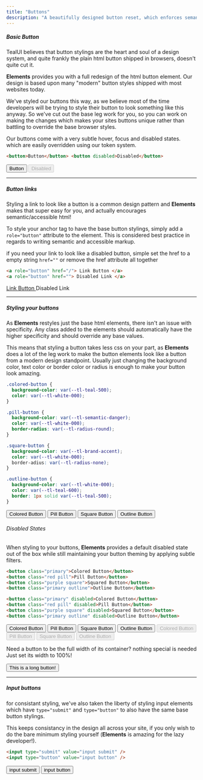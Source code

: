 ```yaml
---
title: "Buttons"
description: "A beautifully designed button reset, which enforces semantic html."
---
```



##### Basic Button

TealUI believes that button stylings are the heart and soul of a design system, and quite frankly the plain html button shipped in browsers, doesn't quite cut it.

**Elements** provides you with a full redesign of the html button element. Our design is based upon many "modern" button styles shipped with most websites today.

We've styled our buttons this way, as we believe most of the time developers will be trying to style their button to look something like this anyway. So we've cut out the base leg work for you, so you can work on making the changes which makes your sites buttons unique rather than battling to override the base browser styles.

Our buttons come with a very subtle hover, focus and disabled states. which are easily overridden using our token system.

```html
<button>Button</button> <button disabled>Disabled</button>
```

<ExampleCard>
  <div>
    <button>Button</button>
    <button disabled>Disabled</button>
  </div>
</ExampleCard>

---

##### Button links

Styling a link to look like a button is a common design pattern and **Elements** makes that super easy for you, and actually encourages semantic/accessible html!

To style your anchor tag to have the base button stylings, simply add a `role="button"` attribute to the element. This is considered best practice in regards to writing
semantic and accessible markup.

if you need your link to look like a disabled button, simple set the href to a empty string `href=""` or remove the href attribute all together

```html
<a role="button" href="/"> Link Button </a>
<a role="button" href=""> Disabled Link </a>
```

<ExampleCard>
  <div>
    <a role="button" href="/">
      Link Button
    </a>
    <a role="button">Disabled Link</a>
  </div>
</ExampleCard>

---

##### Styling your buttons

As **Elements** restyles just the base html elements, there isn't an issue with specificity. Any class added to the elements should automatically have the higher specificity and should override any base values.

This means that styling a button takes less css on your part, as **Elements** does a lot of the leg work to make the button elements look like a button from a modern design standpoint. Usually just changing the background color, text color or border color or radius is enough to make your button look amazing.

```css
.colored-button {
  background-color: var(--tl-teal-500);
  color: var(--tl-white-000);
}

.pill-button {
  background-color: var(--tl-semantic-danger);
  color: var(--tl-white-000);
  border-radius: var(--tl-radius-round);
}

.square-button {
  background-color: var(--tl-brand-accent);
  color: var(--tl-white-000);
  border-adius: var(--tl-radius-none);
}

.outline-button {
  background-color: var(--tl-white-000);
  color: var(--tl-teal-600);
  border: 1px solid var(--tl-teal-500);
}
```

<ExampleCard>
  <button
    style={{
      backgroundColor: "var(--tl-teal-500)",
      color: "var(--tl-white-000)",
    }}
  >
    Colored Button
  </button>
  <button
    style={{
      backgroundColor: "var(--tl-semantic-attention)",
      color: "var(--tl-white-000)",
      borderRadius: "var(--tl-radius-round)",
    }}
  >
    Pill Button
  </button>
  <button
    style={{
      backgroundColor: "var(--tl-brand-accent)",
      color: "var(--tl-white-000)",
      borderRadius: "var(--tl-radius-none)",
    }}
  >
    Square Button
  </button>
  <button
    style={{
      backgroundColor: "var(--tl-white-000)",
      color: "var(--tl-teal-600)",
      border: "1px solid var(--tl-teal-500)",
      fontWeight: 500,
    }}
  >
    Outline Button
  </button>
</ExampleCard>

###### Disabled States

When styling to your buttons, **Elements** provides a default disabled state out of the box while still maintaining your button theming by applying subtle filters.

```html
<button class="primary">Colored Button</button>
<button class="red pill">Pill Button</button>
<button class="purple square">Squared Button</button>
<button class="primary outline">Outline Button</button>

<button class="primary" disabled>Colored Button</button>
<button class="red pill" disabled>Pill Button</button>
<button class="purple square" disabled>Squared Button</button>
<button class="primary outline" disabled>Outline Button</button>
```

<ExampleCard>
  <button
    style={{
      backgroundColor: "var(--tl-teal-500)",
      color: "var(--tl-white-000)",
    }}
  >
    Colored Button
  </button>
  <button
    style={{
      backgroundColor: "var(--tl-semantic-attention)",
      color: "var(--tl-white-000)",
      borderRadius: "var(--tl-radius-round)",
    }}
  >
    Pill Button
  </button>
  <button
    style={{
      backgroundColor: "var(--tl-brand-accent)",
      color: "var(--tl-white-000)",
      borderRadius: "var(--tl-radius-none)",
    }}
  >
    Square Button
  </button>
  <button
    style={{
      backgroundColor: "var(--tl-white-000)",
      color: "var(--tl-teal-600)",
      border: "1px solid var(--tl-teal-500)",
      fontWeight: 500,
    }}
  >
    Outline Button
  </button>
  <button
    disabled
    style={{
      backgroundColor: "var(--tl-teal-500)",
      color: "var(--tl-white-000)",
    }}
  >
    Colored Button
  </button>
  <button
    disabled
    style={{
      backgroundColor: "var(--tl-semantic-attention)",
      color: "var(--tl-white-000)",
      borderRadius: "var(--tl-radius-round)",
    }}
  >
    Pill Button
  </button>
  <button
    disabled
    style={{
      backgroundColor: "var(--tl-brand-accent)",
      color: "var(--tl-white-000)",
      borderRadius: "var(--tl-radius-none)",
    }}
  >
    Square Button
  </button>
  <button
    disabled
    style={{
      backgroundColor: "var(--tl-white-000)",
      color: "var(--tl-teal-600)",
      border: "1px solid var(--tl-teal-500)",
      fontWeight: 500,
    }}
  >
    Outline Button
  </button>
</ExampleCard>

Need a button to be the full width of its container? nothing special is needed Just set its width to 100%!

<ExampleCard>
  <button
    style={{
      backgroundColor: "var(--tl-brand-accent-alt)",
      color: "white",
      width: "100%",
    }}
  >
    This is a long button!
  </button>
</ExampleCard>

---

##### Input buttons

for consistant styling, we've also taken the liberty of styling input elements which have `type="submit"` and `type="button"` to also have the same base button stylings.

This keeps consistancy in the design all across your site, if you only wish to do the bare minimum styling yourself (**Elements** is amazing for the lazy developer!).

```html
<input type="submit" value="input submit" />
<input type="button" value="input button" />
```

<ExampleCard>
  <input type="submit" value="input submit" />
  <input type="button" value="input button" />
</ExampleCard>
